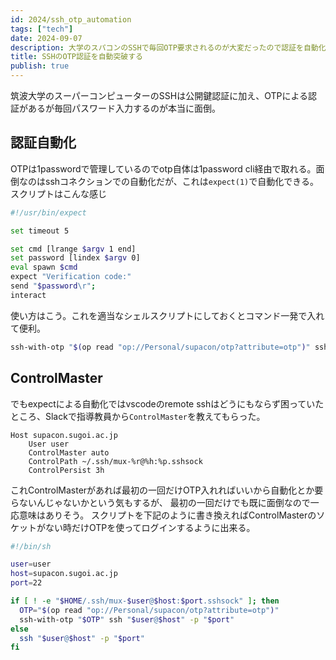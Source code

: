 ```yaml
---
id: 2024/ssh_otp_automation
tags: ["tech"]
date: 2024-09-07
description: 大学のスパコンのSSHで毎回OTP要求されるのが大変だったので認証を自動化した
title: SSHのOTP認証を自動突破する
publish: true
---
```


筑波大学のスーパーコンピューターのSSHは公開鍵認証に加え、OTPによる認証があるが毎回パスワード入力するのが本当に面倒。

## 認証自動化

OTPは1passwordで管理しているのでotp自体は1password cli経由で取れる。面倒なのはsshコネクションでの自動化だが、これは`expect(1)`で自動化できる。
スクリプトはこんな感じ

```bash title=ssh-with-otp
#!/usr/bin/expect

set timeout 5

set cmd [lrange $argv 1 end]
set password [lindex $argv 0]
eval spawn $cmd
expect "Verification code:"
send "$password\r";
interact
```

使い方はこう。これを適当なシェルスクリプトにしておくとコマンド一発で入れて便利。

```bash
ssh-with-otp "$(op read "op://Personal/supacon/otp?attribute=otp")" ssh user@supacon.sugoi.ac.jp
```

## ControlMaster

でもexpectによる自動化ではvscodeのremote sshはどうにもならず困っていたところ、Slackで指導教員から`ControlMaster`を教えてもらった。

```text
Host supacon.sugoi.ac.jp
    User user
    ControlMaster auto
    ControlPath ~/.ssh/mux-%r@%h:%p.sshsock
    ControlPersist 3h
```

これControlMasterがあれば最初の一回だけOTP入れればいいから自動化とか要らないんじゃないかという気もするが、
最初の一回だけでも既に面倒なので一応意味はありそう。
スクリプトを下記のように書き換えればControlMasterのソケットがない時だけOTPを使ってログインするように出来る。

```bash
#!/bin/sh

user=user
host=supacon.sugoi.ac.jp
port=22

if [ ! -e "$HOME/.ssh/mux-$user@$host:$port.sshsock" ]; then
  OTP="$(op read "op://Personal/supacon/otp?attribute=otp")"
  ssh-with-otp "$OTP" ssh "$user@$host" -p "$port"
else
  ssh "$user@$host" -p "$port"
fi
```

